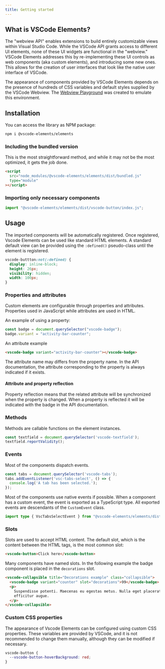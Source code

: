 ```yaml
---
title: Getting started
---
```



## What is VSCode Elements?

The "webview API" enables extensions to build entirely customizable views within Visual Studio Code.
While the VSCode API grants access to different UI elements, none of these UI widgets are functional
in the "webview." VSCode Elements addresses this by re-implementing these UI controls as web
components (aka custom elements), and introducing some new ones. This allows for the creation of
user interfaces that look like the native user interface of VSCode.

<InfoBlock>

The appearance of components provided by VSCode Elements depends on the presence of hundreds of CSS 
variables and default styles supplied by the VSCode Webview. The 
[Webview Playground](https://github.com/vscode-elements/webview-playground) was created to emulate this environment.

</InfoBlock>

## Installation

You can access the library as NPM package:

```bash
npm i @vscode-elements/elements
```

### Including the bundled version

This is the most straightforward method, and while it may not be the most optimized, it gets the job done.

```html
<script
  src="node_modules/@vscode-elements/elements/dist/bundled.js"
  type="module"
></script>
```

### Importing only necessary components

```typescript
import "@vscode-elements/elements/dist/vscode-button/index.js";
```

## Usage

The imported components will be automatically registered. Once registered,
Vscode Elements can be used like standard HTML elements. A standard default view
can be provided using the `:defined()` pseudo-class until the element is
registered.

```css
vscode-buttton:not(:defined) {
  display: inline-block;
  height: 26px;
  visibility: hidden;
  width: 100px;
}
```

### Properties and attributes

Custom elements are configurable through properties and attributes. Properties used in JavaScript
while attributes are used in HTML.

An example of using a property:

```javascript
const badge = document.querySelector("vscode-badge");
badge.variant = "activity-bar-counter";
```

An attribute example

```html
<vscode-badge variant="activity-bar-counter"></vscode-badge>
```

The attribute name may differs from the property name. In the API documentation, the attribute
corresponding to the property is always indicated if it exists.

#### Attribute and property reflection

Property reflection means that the related attribute will be synchronized when the property is
changed. When a property is reflected it will be indicated with the <ApiDocsBadge flag="reflected" /> 
badge in the API documentation.

### Methods

Methods are callable functions on the element instances.

```javascript
const textfield = document.querySelector('vscode-textfield');
textfield.reportValidity();
```

### Events

Most of the components dispatch events.

```javascript
const tabs = document.querySelector('vscode-tabs');
tabs.addEventListener('vsc-tabs-select', () => {
  console.log('A tab has been selected.');
});
```

Most of the components use native events if possible. When a component has a custom event, the event 
is exported as a TypeScript type. All exported events are descendants of the `CustomEvent` class.

```typescript
import type { VscTabsSelectEvent } from "@vscode-elements/elements/dist/vscode-tabs/vscode-tabs";
```

### Slots

Slots are used to accept HTML content. 
The default slot, which is the content between the HTML tags, is the most common slot:

```html
<vscode-button>Click here</vscode-button>
```

Many components have named slots. In the following example the badge component
is placed in the `decorations` slot.

```html
<vscode-collapsible title="Decorations example" class="collapsible">
  <vscode-badge variant="counter" slot="decorations">99</vscode-badge>
  <p>
    Suspendisse potenti. Maecenas eu egestas metus. Nulla eget placerat mi, et
    efficitur augue.
  </p>
</vscode-collapsible>
```

### Custom CSS properties

The appearance of Vscode Elements can be configured using custom CSS properties. These variables 
are provided by VSCode, and it is not recommended to change them manually, although they can be 
modified if necessary.

```css
vscode-button {
  --vscode-button-hoverBackground: red;
}
```
